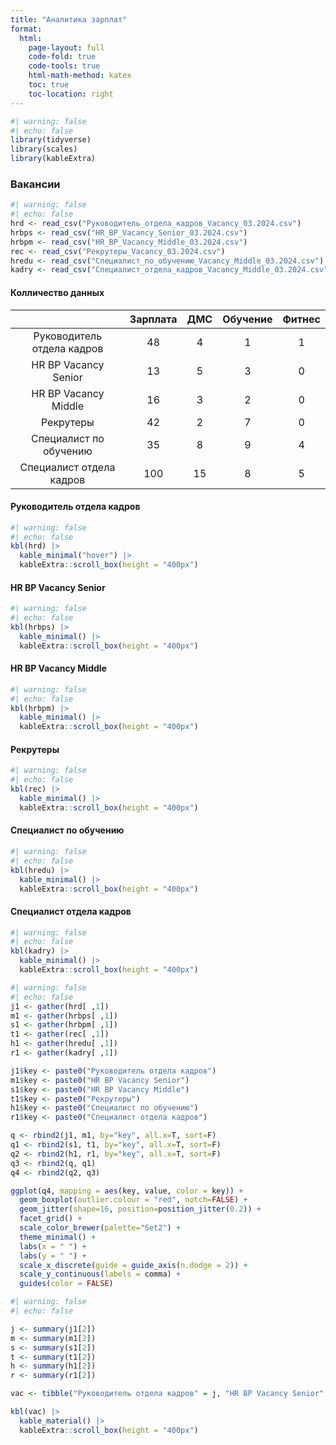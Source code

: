 ---
title: "Аналитика зарплат"
format: 
  html:
    page-layout: full
    code-fold: true
    code-tools: true
    html-math-method: katex
    toc: true
    toc-location: right
---

```{r}
#| warning: false
#| echo: false
library(tidyverse)
library(scales)
library(kableExtra)
```

### Вакансии

```{r}
#| warning: false
#| echo: false
hrd <- read_csv("Руководитель_отдела_кадров_Vacancy_03.2024.csv")
hrbps <- read_csv("HR_BP_Vacancy_Senior_03.2024.csv")
hrbpm <- read_csv("HR_BP_Vacancy_Middle_03.2024.csv")
rec <- read_csv("Рекрутеры_Vacancy_03.2024.csv")
hredu <- read_csv("Специалист_по_обучению_Vacancy_Middle_03.2024.csv")
kadry <- read_csv("Специалист_отдела_кадров_Vacancy_Middle_03.2024.csv")
```

::: {.panel-tabset}

#### Колличество данных

|    | Зарплата | ДМС | Обучение | Фитнес |
|:--:|:--------:|:---:|:--------:|:------:|
| Руководитель отдела кадров| 48 | 4 | 1 | 1 |
| HR BP Vacancy Senior | 13 | 5 | 3 | 0 |
| HR BP Vacancy Middle | 16 | 3 | 2 | 0 |
| Рекрутеры | 42 | 2 | 7 | 0 |
| Специалист по обучению | 35 | 8 | 9 | 4 |
| Специалист отдела кадров | 100 | 15 | 8 | 5 |

#### Руководитель отдела кадров

```{r}
#| warning: false
#| echo: false
kbl(hrd) |> 
  kable_minimal("hover") |> 
  kableExtra::scroll_box(height = "400px")
```

#### HR BP Vacancy Senior

```{r}
#| warning: false
#| echo: false
kbl(hrbps) |> 
  kable_minimal() |> 
  kableExtra::scroll_box(height = "400px")
```

#### HR BP Vacancy Middle

```{r}
#| warning: false
#| echo: false
kbl(hrbpm) |> 
  kable_minimal() |> 
  kableExtra::scroll_box(height = "400px")
```

#### Рекрутеры

```{r}
#| warning: false
#| echo: false
kbl(rec) |> 
  kable_minimal() |> 
  kableExtra::scroll_box(height = "400px")
```

#### Специалист по обучению

```{r}
#| warning: false
#| echo: false
kbl(hredu) |> 
  kable_minimal() |> 
  kableExtra::scroll_box(height = "400px")
```

#### Специалист отдела кадров

```{r}
#| warning: false
#| echo: false
kbl(kadry) |> 
  kable_minimal() |> 
  kableExtra::scroll_box(height = "400px")
```

:::

```{r}
#| warning: false
#| echo: false
j1 <- gather(hrd[ ,1])
m1 <- gather(hrbps[ ,1])
s1 <- gather(hrbpm[ ,1])
t1 <- gather(rec[ ,1])
h1 <- gather(hredu[ ,1])
r1 <- gather(kadry[ ,1])

j1$key <- paste0("Руководитель отдела кадров")
m1$key <- paste0("HR BP Vacancy Senior")
s1$key <- paste0("HR BP Vacancy Middle")
t1$key <- paste0("Рекрутеры")
h1$key <- paste0("Специалист по обучению")
r1$key <- paste0("Специалист отдела кадров")

q <- rbind2(j1, m1, by="key", all.x=T, sort=F)
q1 <- rbind2(s1, t1, by="key", all.x=T, sort=F)
q2 <- rbind2(h1, r1, by="key", all.x=T, sort=F)
q3 <- rbind2(q, q1)
q4 <- rbind2(q2, q3)

ggplot(q4, mapping = aes(key, value, color = key)) +
  geom_boxplot(outlier.colour = "red", notch=FALSE) +
  geom_jitter(shape=16, position=position_jitter(0.2)) +
  facet_grid() +
  scale_color_brewer(palette="Set2") +
  theme_minimal() +
  labs(x = " ") +
  labs(y = " ") +
  scale_x_discrete(guide = guide_axis(n.dodge = 2)) +
  scale_y_continuous(labels = comma) + 
  guides(color = FALSE)
```

```{r}
#| warning: false
#| echo: false

j <- summary(j1[2])
m <- summary(m1[2])
s <- summary(s1[2])
t <- summary(t1[2])
h <- summary(h1[2])
r <- summary(r1[2])

vac <- tibble("Руководитель отдела кадров" = j, "HR BP Vacancy Senior" = m, "HR BP Vacancy Middle" = s, "Рекрутеры" = t, "Специалист по обучению" = h, "Специалист отдела кадров" = r)

kbl(vac) |> 
  kable_material() |> 
  kableExtra::scroll_box(height = "400px")
```